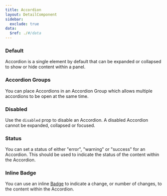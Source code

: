 ```yaml
---
title: Accordion
layout: DetailComponent
sidebar:
  exclude: true
data:
  $ref: ./#/data
---
```


<LivePreviewControls>
<LivePreview componentName="accordion" exampleName="Default" >

### Default

Accordion is a single element by default that can be expanded or collapsed to show or hide content within a panel.

</LivePreview>
<LivePreview componentName="accordion" exampleName="AccordionGroup" >

### Accordion Groups

You can place Accordions in an Accordion Group which allows multiple accordions to be open at the same time.

</LivePreview>
<LivePreview componentName="accordion" exampleName="Disabled" >

### Disabled

Use the `disabled` prop to disable an Accordion. A disabled Accordion cannot be expanded, collapsed or focused.

</LivePreview>
<LivePreview componentName="accordion" exampleName="Status" >

### Status

You can set a status of either "error", "warning" or "success" for an Accordion. This should be used to indicate the status of the content within the Accordion.

</LivePreview>
<LivePreview componentName="accordion" exampleName="InlineBadge" >

### Inline Badge

You can use an inline [Badge](../badge) to indicate a change, or number of changes, to the content within the Accordion.

</LivePreview>
</LivePreviewControls>

